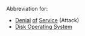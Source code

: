 Abbreviation for:

* [[Denial]] [[of]] [[Service]] (Attack)
* [[w:Disk Operating System|Disk Operating System]]